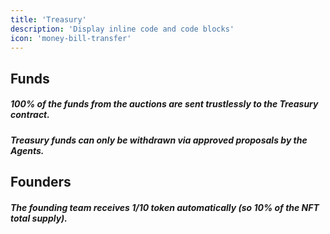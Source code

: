```yaml
---
title: 'Treasury'
description: 'Display inline code and code blocks'
icon: 'money-bill-transfer'
---
```


## Funds 

##### 100% of the funds from the auctions are sent trustlessly to the Treasury contract.

##### Treasury funds can only be withdrawn via approved proposals by the Agents.

## Founders
##### The founding team receives 1/10 token automatically (so 10% of the NFT total supply).